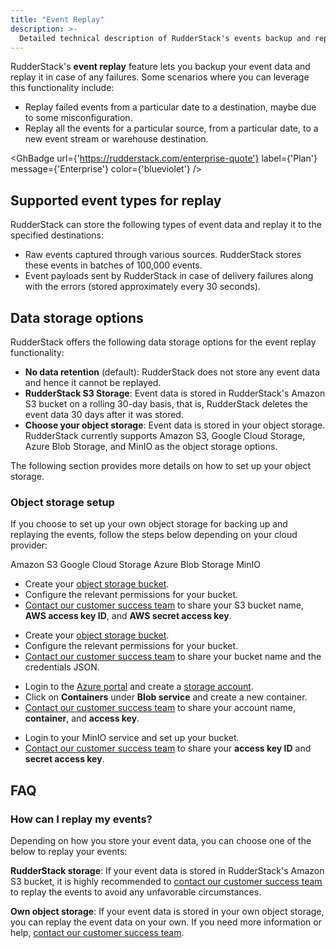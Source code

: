 ```yaml
---
title: "Event Replay"
description: >-
  Detailed technical description of RudderStack's events backup and replay feature.
---
```


RudderStack's **event replay** feature lets you backup your event data and replay it in case of any failures. Some scenarios where you can leverage this functionality include:

- Replay failed events from a particular date to a destination, maybe due to some misconfiguration.
- Replay all the events for a particular source, from a particular date, to a new event stream or warehouse destination.

<GhBadge
  url={'https://rudderstack.com/enterprise-quote'}
  label={'Plan'}
  message={'Enterprise'}
  color={'blueviolet'}
/>

## Supported event types for replay

RudderStack can store the following types of event data and replay it to the specified destinations:

- Raw events captured through various sources. RudderStack stores these events in batches of 100,000 events.
- Event payloads sent by RudderStack in case of delivery failures along with the errors (stored approximately every 30 seconds).

## Data storage options

RudderStack offers the following data storage options for the event replay functionality:

- **No data retention** (default): RudderStack does not store any event data and hence it cannot be replayed.
- **RudderStack S3 Storage**: Event data is stored in RudderStack's Amazon S3 bucket on a rolling 30-day basis, that is, RudderStack deletes the event data 30 days after it was stored.
- **Choose your object storage**: Event data is stored in your object storage. RudderStack currently supports Amazon S3, Google Cloud Storage, Azure Blob Storage, and MinIO as the object storage options. 

The following section provides more details on how to set up your object storage.

### Object storage setup

If you choose to set up your own object storage for backing up and replaying the events, follow the steps below depending on your cloud provider:

<Tabs>
  <TabList>
   <Tab>Amazon S3</Tab>
    <Tab>Google Cloud Storage</Tab>
    <Tab>Azure Blob Storage</Tab>
    <Tab>MinIO</Tab>
  </TabList>
  <TabPanels>
    <TabPanel>
    <ul>
      <li>Create your <a href="https://docs.aws.amazon.com/AmazonS3/latest/userguide/creating-bucket.html">object storage bucket</a>.</li>
      <li>Configure the relevant <Link to="/user-guides/administrators-guide/bucket-configuration-settings/#permissions-for-amazon-s3">permissions</Link> for your bucket.</li>
      <li><a href="mailto:%20support@rudderstack.com">Contact our customer success team</a> to share your S3 bucket name, <strong>AWS access key ID</strong>, and <strong>AWS secret access key</strong>.</li>      
      </ul>
    </TabPanel>
    <TabPanel>
    <ul>
      <li>Create your <a href="https://cloud.google.com/storage/docs/creating-buckets">object storage bucket</a>.</li>
      <li>Configure the relevant <Link to="/user-guides/administrators-guide/bucket-configuration-settings/#permissions-for-gcs">permissions</Link> for your bucket.</li>
      <li><a href="mailto:%20support@rudderstack.com">Contact our customer success team</a> to share your bucket name and the credentials JSON.</li>
    </ul>
    </TabPanel>
    <TabPanel>
    <ul>
      <li>Login to the <a href="https://portal.azure.com/">Azure portal</a> and create a <a href="https://docs.microsoft.com/en-us/azure/storage/common/storage-account-create?tabs=azure-portal">storage account</a>.</li>
      <li>Click on <strong>Containers</strong> under <strong>Blob service</strong> and create a new container.</li>
      <li><a href="mailto:%20support@rudderstack.com">Contact our customer success team</a> to share your account name, <strong>container</strong>, and <strong>access key</strong>.</li>
    </ul>
    </TabPanel>
    <TabPanel>
    <ul>
      <li>Login to your MinIO service and <Link to="/destinations/streaming-destinations/minio/#setting-up-minio">set up your bucket</Link>.</li>
      <li><a href="mailto:%20support@rudderstack.com">Contact our customer success team</a> to share your <strong>access key ID</strong> and <strong>secret access key</strong>.</li>
    </ul>
    </TabPanel>
  </TabPanels>
</Tabs>

## FAQ

### How can I replay my events?

Depending on how you store your event data, you can choose one of the below to replay your events:

**RudderStack storage**: If your event data is stored in RudderStack's Amazon S3 bucket, it is highly recommended to [contact our customer success team](mailto:%20support@rudderstack.com) to replay the events to avoid any unfavorable circumstances.

**Own object storage**: If your event data is stored in your own object storage, you can replay the event data on your own. If you need more information or help, [contact our customer success team](mailto:%20support@rudderstack.com).

